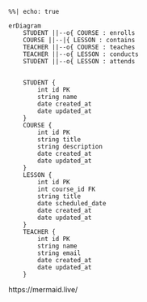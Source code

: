 ```mermaid
%%| echo: true

erDiagram
    STUDENT ||--o{ COURSE : enrolls
    COURSE ||--|{ LESSON : contains
    TEACHER ||--o{ COURSE : teaches
    TEACHER ||--o{ LESSON : conducts
    STUDENT ||--o{ LESSON : attends


    STUDENT {
        int id PK
        string name
        date created_at
        date updated_at
    }
    COURSE {
        int id PK
        string title
        string description
        date created_at
        date updated_at
    }
    LESSON {
        int id PK
        int course_id FK
        string title
        date scheduled_date
        date created_at
        date updated_at
    }
    TEACHER {
        int id PK
        string name
        string email
        date created_at
        date updated_at
    }
```






https://mermaid.live/



